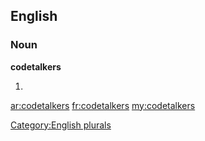 ==English==

===Noun===
'''codetalkers'''

# {{plural of|[[codetalker]]}}

[[Category:English plurals]]

[[ar:codetalkers]]
[[fr:codetalkers]]
[[my:codetalkers]]